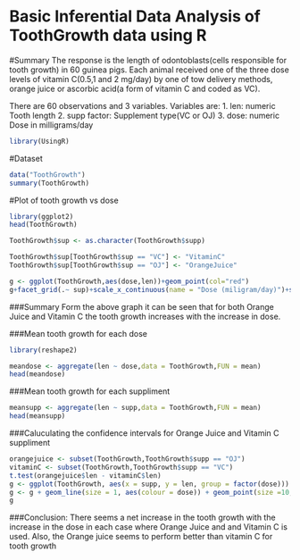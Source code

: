 # Basic Inferential Data Analysis of ToothGrowth data using R
#Summary
The response is the length of odontoblasts(cells responsible for tooth growth) in 60 guinea pigs. Each animal received one of the three dose levels of vitamin C(0.5,1 and 2 mg/day) by one of tow delivery methods, orange juice or ascorbic acid(a form of vitamin C and coded as VC).

There are 60 observations and 3 variables.
Variables are:
1. len: numeric Tooth length
2. supp factor: Supplement type(VC or OJ)
3. dose: numeric Dose in milligrams/day

```{r,eval=FALSE}
library(UsingR)
```

#Dataset
```{r}
data("ToothGrowth")
summary(ToothGrowth)
```
#Plot of tooth growth vs dose
```{r}
library(ggplot2)
head(ToothGrowth)

ToothGrowth$sup <- as.character(ToothGrowth$supp)

ToothGrowth$sup[ToothGrowth$sup == "VC"] <- "VitaminC"
ToothGrowth$sup[ToothGrowth$sup == "OJ"] <- "OrangeJuice"

g <- ggplot(ToothGrowth,aes(dose,len))+geom_point(col="red")
g+facet_grid(.~ sup)+scale_x_continuous(name = "Dose (miligram/day)")+scale_y_continuous("Length Tooth Growth")+geom_smooth(method = "lm")
```
###Summary
Form the above graph it can be seen that for both Orange Juice and Vitamin C the tooth growth increases with the increase in dose.

###Mean tooth growth for each dose
```{r,eval=FALSE}
library(reshape2)
```
```{r}
meandose <- aggregate(len ~ dose,data = ToothGrowth,FUN = mean)
head(meandose)
```

###Mean tooth growth for each suppliment
```{r}
meansupp <- aggregate(len ~ supp,data = ToothGrowth,FUN = mean)
head(meansupp)
```

###Caluculating the confidence intervals for Orange Juice and Vitamin C suppliment
```{r}
orangejuice <- subset(ToothGrowth,ToothGrowth$supp == "OJ")
vitaminC <- subset(ToothGrowth,ToothGrowth$supp == "VC")
t.test(orangejuice$len - vitaminC$len)
g <- ggplot(ToothGrowth, aes(x = supp, y = len, group = factor(dose)))
g <- g + geom_line(size = 1, aes(colour = dose)) + geom_point(size =10, pch = 21, fill = "salmon", alpha = .5)
g
```


###Conclusion:
There seems a net increase in the tooth growth with the increase in the dose in each case where Orange Juice and and Vitamin C is used.
Also, the Orange juice seems to perform better than vitamin C for tooth growth

